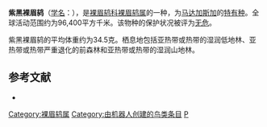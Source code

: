 {{noteTA
|G1=unit
}}
{{speciesbox
| image = Velvet asity (Philepitta castanea), Ranomafana National Park, Madagascar.jpg
| status = LC
| status_system = IUCN3.1
| status_ref = <ref>{{cite iucn|url=https://www.iucnredlist.org/details/22698763/0 |title=''Philepitta castanea'' |author=BirdLife International |author-link=BirdLife International |year=2012 |access-date=26 November 2013|ref=harv}}</ref>
| genus = Philepitta
| species = castanea
| authority = ([[菲利普·路德维希·施塔蒂乌斯·米勒|Müller]], 1776)
| synonyms = 
}}
'''紫黑裸眉鸫'''（[[学名|学名]]：{{lang|la|''Philepitta castanea''}}），是[[裸眉鸫科|裸眉鸫科]][[裸眉鸫属|裸眉鸫属]]的一种，为[[马达加斯加|马达加斯加]]的[[特有种|特有种]]。全球活动范围约为96,400平方千米。该物种的保护状况被评为[[无危|无危]]。

紫黑裸眉鸫的平均体重约为34.5克。栖息地包括亚热带或热带的湿润低地林、亚热带或热带严重退化的前森林和亚热带或热带的湿润山地林。

== 参考文献 ==
{{commonscat|Philepitta castanea}}
{{reflist}}
*{{cite web|url=http://www.birdlife.org/datazone/speciesfactsheet.php?id=4039&m=0|title=Philepitta castanea|publisher=[[国际鸟盟|BirdLife.org]]|accessdate=2011-06-27|archive-date=2016-03-05|archive-url=https://web.archive.org/web/20160305014227/http://www.birdlife.org/datazone/speciesfactsheet.php?id=4039&m=0|dead-url=no}}

{{Taxonbar|from=Q853478}}

[[Category:裸眉鸫属|Category:裸眉鸫属]]
[[Category:由机器人创建的鸟类条目|Category:由机器人创建的鸟类条目]]
[[Category:1776年描述的鸟类|P]]
